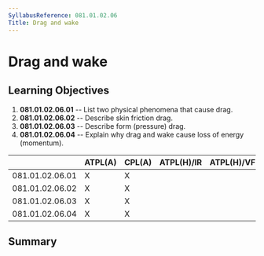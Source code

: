 ```yaml
---
SyllabusReference: 081.01.02.06
Title: Drag and wake
---
```


# Drag and wake

## Learning Objectives

1.  **081.01.02.06.01** -- List two physical phenomena that cause drag.
2.  **081.01.02.06.02** -- Describe skin friction drag.
3.  **081.01.02.06.03** -- Describe form (pressure) drag.
4.  **081.01.02.06.04** -- Explain why drag and wake cause loss of energy
    (momentum).

|                 | ATPL(A) | CPL(A) | ATPL(H)/IR | ATPL(H)/VFR | CPL(H) | IR  | CBIR(A) |
| --------------- | ------- | ------ | ---------- | ----------- | ------ | --- | ------- |
| 081.01.02.06.01 | X       | X      |            |             |        |     |         |
| 081.01.02.06.02 | X       | X      |            |             |        |     |         |
| 081.01.02.06.03 | X       | X      |            |             |        |     |         |
| 081.01.02.06.04 | X       | X      |            |             |        |     |         |

## Summary
